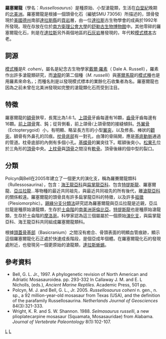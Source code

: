 {{Automatic taxobox
| taxon = Russellosaurus
| authority = Polcyn et. Bell, 2005
| status = 
| fossil_range = {{fossil_range|土仑阶}}
| image = Russellosaurus.jpg
| type_species = '''科氏羅塞爾龍<br> ''Russellosaurus coheni''''' <br><small>Polcyn et. Bell, 2005 </small>
}}

'''羅塞爾龍'''（學名：''Russellosaurus''）是種原始、小型滄龍類，生活在[[白堊紀|白堊紀]]晚期的[[北美洲|北美洲]]。羅塞爾龍是根據一個頭骨化石（編號SMU 73056）所描述的，頭骨發現於[[美國|美國]][[德克薩斯州|德州]]南部[[達拉斯縣|達拉斯縣]]的[[頁岩|頁岩]]層，由一位[[達拉斯|達拉斯]]古生物學會的成員於1992年所發現。現在存放在位於[[南方衛理公會大學|南方衛理公會大學]]的[[舒勒古生物博物館|舒勒古生物博物館]]中。其他零碎的羅塞爾龍化石，則是在[[達拉斯|達拉斯]]另外兩個地區的[[石灰岩|石灰岩]]層發現的，年代較[[模式標本|模式標本]]古老。

==詞源==
[[模式種|模式種]]是''R. coheni''，屬名是紀念古生物學家[[戴爾·羅素|戴爾·羅素]]（ Dale A. Russell），羅素作出許多滄龍類研究，而[[滄龍|滄龍]]的第二個種（''M. russelli''）與[[塞爾馬龍|塞爾馬龍]]的[[模式種|模式種]]也是用羅素來命名，；而種名則是以發現模式標本的業餘化石收集者為名。羅塞爾龍也因為之前未曾在北美洲發現如完整的滄龍類化石而受到注目。

==特徵==
羅塞爾龍的[[額骨|額骨]]狹窄，長寬比為1.6:1。[[上頜骨|上頜骨]]牙齒每邊有16顆，[[齒骨|齒骨]]牙齒每邊有16顆。[[前上頜骨|前上頜骨]]寬、鈍；從背側看，前上頜骨/上頜骨間的接縫傾斜。[[外翼骨|外翼骨]]（Ectopterygoid）小，有明顯、略呈長方形的小型[[翼突|翼突]]，以及修長、棒狀的[[顴突|顴突]]。額骨有外鼻孔的凹痕。[[枕骨底部|枕骨底部]]有一對孔，由薄的骨隔開，應是[[基底動脈|基底動脈]]通過的管道。枕骨底部的內側有多個小孔。[[基蝶骨|基蝶骨]]的翼突往下。眶額後突小。[[松果孔|松果孔]]位於三角形的[[頂骨|頂骨]]中央。[[上枕骨|上枕骨]]與[[頂骨|頂骨]]之間沒有[[軟骨|軟骨]]。頂骨後緣的個中型的裂口。

==分類==
Polcyn與Bell在2005年建立了一個更大的演化支，稱為羅賽爾龍類科（Rullessosaurina），包含：[[海王龍亞科|海王龍亞科]]與[[扁掌龍亞科|扁掌龍亞科]]、包含[[特提斯龍|特提斯龍]]、羅塞爾龍、[[亞瓜拉龍|亞瓜拉龍]]…等物種的最近共同祖先，與最近共同祖先的所有後代，離[[滄龍亞科|滄龍亞科]]的關係較遠。羅塞爾龍的頭骨具有許多扁掌龍亞科的特徵，以及許多[[祖徵|祖徵]]（Plesiomorphic）。[[親緣分支分類法|親緣分支分類法]]研究認為羅塞爾龍與亞瓜拉龍是近親，亞瓜拉龍是種原始滄龍類，生存於[[土侖階|土侖階]]的[[南美洲|南美洲]][[哥倫比亞|哥倫比亞]]。[[特提斯龍|特提斯龍]]也是種原始滄龍類，生存於土侖階的[[摩洛哥|摩洛哥]]。科學家認為這三個屬屬於一個原始[[演化支|演化支]]，與扁掌龍亞科、海王龍亞科共同組成羅塞爾龍類科。

根據[[頭蓋骨基部|頭蓋骨基部]]（Basicranium）之間沒有癒合、骨頭表面的明顯血管痕跡，顯示這個羅塞爾龍化石正處於快速成長階段，是個亞成年個體。在羅塞爾龍化石的發現處附近，也發現另一個更原始的滄龍類，[[達拉斯蜥蜴|達拉斯蜥蜴]]。

==參考資料==
*Bell, G. L. Jr., 1997. A phylogenetic revision of North American and Adriatic Mosasauroidea. pp. 293-332 In Callaway J. M. and E. L Nicholls, (eds.), ''Ancient Marine Reptiles''. Academic Press, 501 pp.
*Polcyn, M. J. and Bell, G. L., Jr. 2005. ''Russellosaurus coheni'' n. gen., n. sp., a 92 million-year-old mosasaur from Texas (USA), and the definition of the parafamily Russellosaurina. ''Netherlands Journal of Geosciences'' 84(3):321-333.
*Wright, K. R. and S. W. Shannon. 1988. ''Selmasaurus russelli'', a new plioplatecarpine mosasaur (Squamata, Mosasauridae) from Alabama. ''Journal of Vertebrate Paleontology'' 8(1):102-107.
{{滄龍科}}
{{taxonbar}}
[[Category:滄龍科|L]]
[[Category:2005年描述的分类群|L]]